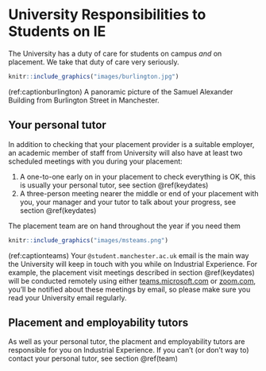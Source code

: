 # University Responsibilities to Students on IE {#university}

The University has a duty of care for students on campus _and_ on placement. We take that duty of care very seriously.

```r
knitr::include_graphics("images/burlington.jpg")
```

(ref:captionburlington) A panoramic picture of the Samuel Alexander Building from Burlington Street in Manchester.


## Your personal tutor {#tutor}

In addition to checking that your placement provider is a suitable employer, an academic member of staff from University will also have at least two scheduled meetings with you during your placement:

1. A one-to-one early on in your placement to check everything is OK, this is usually your personal tutor, see section \@ref(keydates)
2. A three-person meeting nearer the middle or end of your placement with you, your manager and your tutor to talk about your progress, see section \@ref(keydates)

The placement team are on hand throughout the year if you need them

```r
knitr::include_graphics("images/msteams.png")
```

(ref:captionteams) Your `@student.manchester.ac.uk` email is the main way the University will keep in touch with you while on Industrial Experience. For example, the placement visit meetings described in section \@ref(keydates) will be conducted remotely using either [teams.microsoft.com](https://teams.microsoft.com) or [zoom.com](https://www.zoom.com), you'll be notified about these meetings by email, so please make sure you read your University email regularly.

## Placement and employability tutors {#ptutor}

As well as your personal tutor, the placment and employability tutors are responsible for you on Industrial Experience. If you can't (or don't way to) contact your personal tutor, see section \@ref(team)
